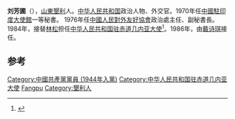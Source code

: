 '''刘芳圃'''（{{bd|1927年|catIdx=Liu, Fangpu}}），[[山東省|山東]][[墾利區|墾利]]人。[[中华人民共和国|中华人民共和国]]政治人物、外交官。1970年任[[中國駐印度大使館|中國駐印度大使館]]一等秘書。 1976年任[[中國人民對外友好協會|中國人民對外友好協會]]政治處主任、副秘書長。1984年，接替[[林松|林松]]担任[[中国驻赤道几内亚大使列表|中华人民共和国驻赤道几内亚大使]]<ref>{{cite web|author=中华人民共和国外交部|title=中国驻赤道几内亚共和国历任大使|url=http://www.mfa.gov.cn/chn/pds/ziliao/wjrw/2167/2170/t9181.htm|publisher=中华人民共和国外交部|accessdate=2012-03-03}}</ref>。1986年，由[[戴诗琪|戴诗琪]]接任。

== 参考 ==
{{reflist}}
{{start box}}
{{s-dip}}
{{succession box|[[林松_(外交官)|林松]]|[[戴诗琪|戴诗琪]]|[[中国驻赤道几内亚大使列表|中华人民共和国驻赤道几内亚大使]]|1984年7月-1986年12月}}
{{end box}}
{{中国政治人物小作品}}

{{DEFAULTSORT:Liu, Fangpu}}
[[Category:中國共產黨黨員_(1944年入黨)|Category:中國共產黨黨員 (1944年入黨)]]
[[Category:中华人民共和国驻赤道几内亚大使|Category:中华人民共和国驻赤道几内亚大使]]
[[Category:劉姓|Fangpu]]
[[Category:墾利人|Category:墾利人]]